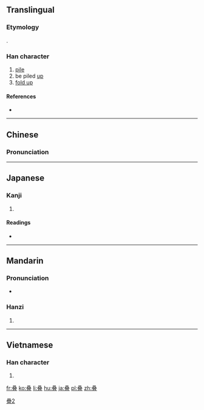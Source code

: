 {{also|疊}}
==Translingual==
{{ja-forms|[[畳]]|叠|[[疊]]}}
===Etymology===
{{Han simp|疊|f=田|t=又}}.

===Han character===
{{Han char|rn=29|rad=又|as=11|sn=13|four=|canj=水水水一 (EEEM)|ids=⿳⿱[[又]]⿰又又[[冖]][[且]]}}

# [[pile]]
# be piled [[up]]
# [[fold up]]

====References====
* {{Han ref|kx=0166.461|dkj=03204|dj=0378.350|hdz=10401.070|uh=53E0|ud=21472}}

----

==Chinese==
{{zh-hanzi-box|叠|[[疊]]}}

===Pronunciation===
{{zh-pron
|m=dié
|c=daap6,dip6
|mc=y
|oc=y
|ma=|ma2=
|cat=v,a
}}

----

==Japanese==

===Kanji===
{{ja-kanji|grade=|rs=又11}}

# {{defn|lang=ja|sort=又11}}

====Readings====
* {{ja-readings|on=[[ちょう]] (chō)|kun=[[たたむ]] (tatamu), [[たたみ]] (tatami)}}

----

==Mandarin==

===Pronunciation===
* {{audio|Zh-dié.ogg|Audio|lang=cmn}}

===Hanzi===
{{cmn-hanzi|tra=疊|pin=[[dié]] ([[die2]])|wg=tieh<sup>2</sup>}}

# {{defn|lang=cmn|sort=又11}}

----

==Vietnamese==

===Han character===
{{vi-hantu|[[điệp]]|rs=又11}}

# {{defn|lang=vi|sort=又11}}

[[Category:CJKV characters simplified differently in Japan and China|疊2]]

[[fr:叠]]
[[ko:叠]]
[[li:叠]]
[[hu:叠]]
[[ja:叠]]
[[pl:叠]]
[[zh:叠]]